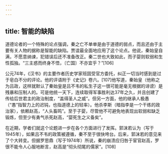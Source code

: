 ```yaml
---
---
---
```

title: 智能的缺陷
---



道德论者的一个特殊的论点强调，秦之亡不单单是由于道德的弱点，而且还由于主要有关人物的据称是智能的缺陷。贾谊最全面地应用了这个论点。他说，秦始皇自满，不愿意纳谏，犯错误后还不准备改正。秦二世也大致如此，而子婴则软弱和生性孤独。“三主惑而终身不悟，〔亡国〕不亦宜乎？”[106]

公元74年，《汉书》的主要作者历史学家班固受官方委托，纠正一切当时感到是过于皂白不分的评论。他的评语附于《史记》卷六。[107]他写道，秦始皇（他称之为吕政，这样就默认了秦始皇是吕不韦的私生子这一很可能是毫无根据的诽谤）是残暴和压制人的。可是他统一天下，连续取得军事胜利达37年之久，并且创建了传给后世君主的政治制度，“盖得圣人之威”。但另一方面，他的继承人极愚（“愚”指智力上的迟钝，也指道德上的轻率）。他杀李斯（暗指李是一个干练的政治家），依赖赵高，“人头畜鸣”。至于子婴，尽管他不可避免地表现出软弱和缺乏锻炼，但至少有勇气杀死赵高，“婴死生之义备矣”。

在近期，学者们就这个论题进一步在各个方面进行了发挥。郭沫若认为（写于1945年），如果吕不韦的政策被遵循，秦不至于很快垮台。后来，郭沫若的意见来了个大转变。但据罗思鼎（写于1974年）所说，秦的崩溃应归咎于宦官赵高，罗很不能令人心服地断言，赵高是“彻头彻尾的儒家”。[108]
